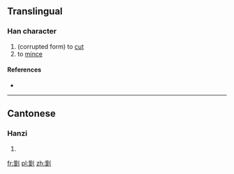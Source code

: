 ==Translingual==

===Han character===
{{Han char|rn=18|rad=刀|as=16|sn=18|four=|canj=竹一中弓 (HMLN)|ids=⿰⿳[[⺮]][[一]][[韭]][[刂]]}}

# (corrupted form) to [[cut]]
# to [[mince]]

====References====
* {{Han ref|kx=0145.310|hdz=10362.120|uh=3510|ud=13584}}

----

==Cantonese==

===Hanzi===
{{yue-hanzi|jyut=[[cim1]]|y=chim1}}

# {{defn|lang=yue|sort=刀16}}

[[fr:㔐]]
[[pl:㔐]]
[[zh:㔐]]